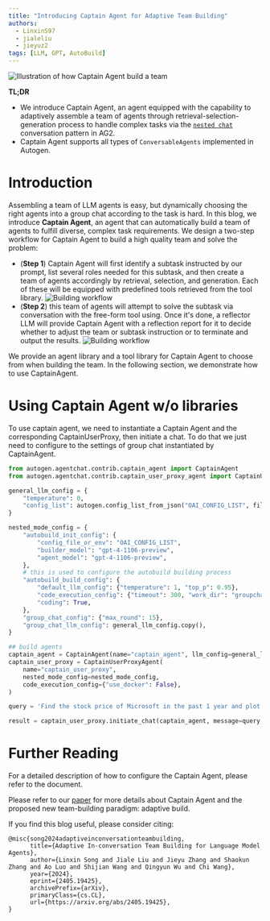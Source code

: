 ```yaml
---
title: "Introducing Captain Agent for Adaptive Team Building"
authors:
  - LinxinS97
  - jialeliu
  - jieyuz2
tags: [LLM, GPT, AutoBuild]
---
```

![Illustration of how Captain Agent build a team](img/overall.png)

**TL;DR**
- We introduce Captain Agent, an agent equipped with the capability to adaptively assemble a team of agents through retrieval-selection-generation process to handle complex tasks via the [`nested chat`](https://ag2ai.github.io/ag2/docs/tutorial/conversation-patterns#nested-chats) conversation pattern in AG2.
- Captain Agent supports all types of `ConversableAgents` implemented in Autogen.


# Introduction

Assembling a team of LLM agents is easy, but dynamically choosing the right agents into a group chat according to the task is hard. In this blog, we introduce **Captain Agent**, an agent that can automatically build a team of agents to fulfill diverse, complex task requirements.
We design a two-step workflow for Captain Agent to build a high quality team and solve the problem:
- (**Step 1**) Captain Agent will first identify a subtask instructed by our prompt, list several roles needed for this subtask, and then create a team of agents accordingly by retrieval, selection, and generation. Each of these will be equipped with predefined tools retrieved from the tool library.
![Building workflow](img/build.png)
- (**Step 2**) this team of agents will attempt to solve the subtask via conversation with the free-form tool using. Once it's done, a reflector LLM will provide Captain Agent with a reflection report for it to decide whether to adjust the team or subtask instruction or to terminate and output the results.
![Building workflow](img/chat.png)

We provide an agent library and a tool library for Captain Agent to choose from when building the team. In the following section, we demonstrate how to use CaptainAgent.

# Using Captain Agent w/o libraries
To use captain agent, we need to instantiate a Captain Agent and the corresponding CaptainUserProxy, then initiate a chat. To do that we just need to configure to the settings of group chat instantiated by CaptainAgent.

```python
from autogen.agentchat.contrib.captain_agent import CaptainAgent
from autogen.agentchat.contrib.captain_user_proxy_agent import CaptainUserProxyAgent

general_llm_config = {
    "temperature": 0,
    "config_list": autogen.config_list_from_json("OAI_CONFIG_LIST", filter_dict={"model": ["gpt-4-1106-preview"]}),
}

nested_mode_config = {
    "autobuild_init_config": {
        "config_file_or_env": "OAI_CONFIG_LIST",
        "builder_model": "gpt-4-1106-preview",
        "agent_model": "gpt-4-1106-preview",
    },
    # this is used to configure the autobuild building process
    "autobuild_build_config": {
        "default_llm_config": {"temperature": 1, "top_p": 0.95},
        "code_execution_config": {"timeout": 300, "work_dir": "groupchat", "last_n_messages": 1},
        "coding": True,
    },
    "group_chat_config": {"max_round": 15},
    "group_chat_llm_config": general_llm_config.copy(),
}

## build agents
captain_agent = CaptainAgent(name="captain_agent", llm_config=general_llm_config)
captain_user_proxy = CaptainUserProxyAgent(
    name="captain_user_proxy",
    nested_mode_config=nested_mode_config,
    code_execution_config={"use_docker": False},
)

query = 'Find the stock price of Microsoft in the past 1 year and plot a line chart to show the trend. Save the line chart as "microsoft_stock_price.png".'

result = captain_user_proxy.initiate_chat(captain_agent, message=query, max_turns=3)
```

# Further Reading
For a detailed description of how to configure the Captain Agent, please refer to the document.

Please refer to our [paper](https://arxiv.org/pdf/2405.19425) for more details about Captain Agent and the proposed new team-building paradigm: adaptive build.

If you find this blog useful, please consider citing:
```
@misc{song2024adaptiveinconversationteambuilding,
      title={Adaptive In-conversation Team Building for Language Model Agents},
      author={Linxin Song and Jiale Liu and Jieyu Zhang and Shaokun Zhang and Ao Luo and Shijian Wang and Qingyun Wu and Chi Wang},
      year={2024},
      eprint={2405.19425},
      archivePrefix={arXiv},
      primaryClass={cs.CL},
      url={https://arxiv.org/abs/2405.19425},
}
```

